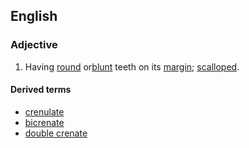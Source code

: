 == English ==
===Adjective===
{{en-adj}}
#{{botany}} Having [[round]] or[[ blunt]] teeth on its [[margin]]; [[scalloped]].

====Derived terms====
*[[crenulate]]
*[[bicrenate]]
*[[double crenate]]